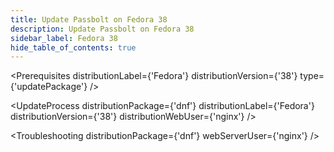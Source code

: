 ```yaml
---
title: Update Passbolt on Fedora 38
description: Update Passbolt on Fedora 38
sidebar_label: Fedora 38
hide_table_of_contents: true
---
```



<Prerequisites
  distributionLabel={'Fedora'}
  distributionVersion={'38'}
  type={'updatePackage'}
/>

<UpdateProcess 
  distributionPackage={'dnf'}
  distributionLabel={'Fedora'}
  distributionVersion={'38'} 
  distributionWebUser={'nginx'}
/>

<Troubleshooting distributionPackage={'dnf'} webServerUser={'nginx'} />

<InCaseOfIssues />